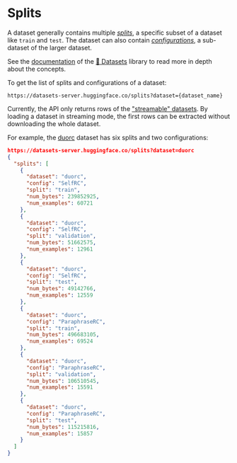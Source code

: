 # Splits

A dataset generally contains multiple *[splits](https://huggingface.co/docs/datasets/load_hub#splits)*, a specific subset of a dataset like `train` and `test`. The dataset can also contain *[configurations](https://huggingface.co/docs/datasets/load_hub#configurations)*, a sub-dataset of the larger dataset.

See the [documentation](https://huggingface.co/docs/datasets) of the [🤗 Datasets](https://github.com/huggingface/datasets) library to read more in depth about the concepts.

To get the list of splits and configurations of a dataset:

  ```
  https://datasets-server.huggingface.co/splits?dataset={dataset_name}
  ```

<Tip warning={true}>
 Currently, the API only returns rows of the <a href="https://huggingface.co/docs/datasets/stream">"streamable" datasets</a>. By loading a dataset in streaming mode, the first rows can be extracted without downloading the whole dataset.
</Tip>


For example, the [duorc](https://huggingface.co/datasets/duorc) dataset has six splits and two configurations:

```json
https://datasets-server.huggingface.co/splits?dataset=duorc
{
  "splits": [
    {
      "dataset": "duorc",
      "config": "SelfRC",
      "split": "train",
      "num_bytes": 239852925,
      "num_examples": 60721
    },
    {
      "dataset": "duorc",
      "config": "SelfRC",
      "split": "validation",
      "num_bytes": 51662575,
      "num_examples": 12961
    },
    {
      "dataset": "duorc",
      "config": "SelfRC",
      "split": "test",
      "num_bytes": 49142766,
      "num_examples": 12559
    },
    {
      "dataset": "duorc",
      "config": "ParaphraseRC",
      "split": "train",
      "num_bytes": 496683105,
      "num_examples": 69524
    },
    {
      "dataset": "duorc",
      "config": "ParaphraseRC",
      "split": "validation",
      "num_bytes": 106510545,
      "num_examples": 15591
    },
    {
      "dataset": "duorc",
      "config": "ParaphraseRC",
      "split": "test",
      "num_bytes": 115215816,
      "num_examples": 15857
    }
  ]
}
```
